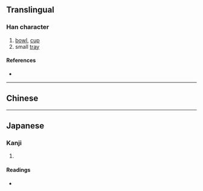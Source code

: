 {{also|甌}}
{{character info/new}}
==Translingual==

===Han character===
{{Han char|rn=98|rad=瓦|as=04|sn=9|four=|canj=SKMVN|ids=⿰区瓦}}

# [[bowl]], [[cup]]
# small [[tray]]

====References====
* {{Han ref|kx=0748.201|dkj=21464|dj=1157.070|hdz=21422.100|uh=74EF|ud=29935}}

----

==Chinese==
{{zh-see|甌}}

----

==Japanese==

===Kanji===
{{ja-kanji|grade=|rs=瓦04}}

# {{defn|lang=ja|sort=瓦04}}

====Readings====
* {{ja-readings|on=[[おう]] (ō)|kun=[[かめ]] (kame), [[ほとぎ]] (hotogi)}}